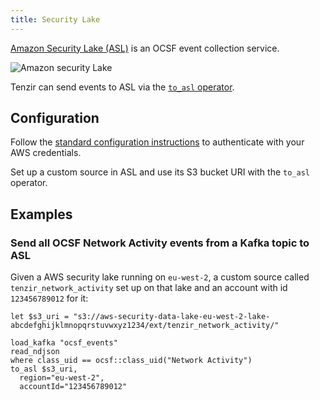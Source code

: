 ```yaml
---
title: Security Lake
---
```


[Amazon Security Lake (ASL)][asl] is an OCSF event collection service.

[asl]: https://aws.amazon.com/security-lake/

![Amazon security Lake](security-lake.svg)

Tenzir can send events to ASL via the [`to_asl`
operator](/reference/operators/to_asl).

## Configuration

Follow the [standard configuration instructions](/integrations/amazon) to authenticate with your
AWS credentials.

Set up a custom source in ASL and use its S3 bucket URI with the `to_asl`
operator.

## Examples

### Send all OCSF Network Activity events from a Kafka topic to ASL

Given a AWS security lake running on `eu-west-2`, a custom source called
`tenzir_network_activity` set up on that lake and an account with id
`123456789012` for it:

```tql
let $s3_uri = "s3://aws-security-data-lake-eu-west-2-lake-abcdefghijklmnopqrstuvwxyz1234/ext/tenzir_network_activity/"

load_kafka "ocsf_events"
read_ndjson
where class_uid == ocsf::class_uid("Network Activity")
to_asl $s3_uri,
  region="eu-west-2",
  accountId="123456789012"
```

